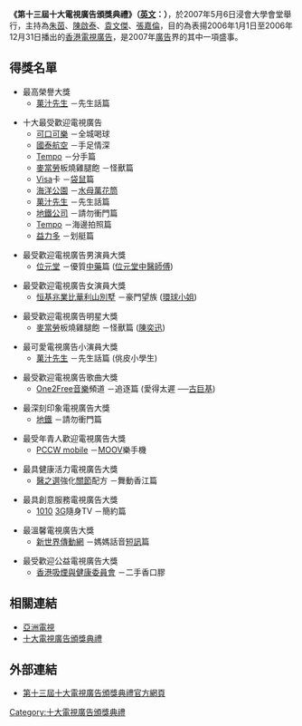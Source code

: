 '''《第十三屆十大電視廣告頒獎典禮》（[[英文|英文]]：{{lang|en|The 13th Annual Most Popular TV Commercial Award}}）'''，於2007年5月6日浸會大學會堂舉行，主持為[[朱茵|朱茵]]、[[陳啟泰|陳啟泰]]、[[袁文傑|袁文傑]]、[[張嘉倫|張嘉倫]]，目的為表揚2006年1月1日至2006年12月31日播出的[[香港|香港]][[電視|電視]][[廣告|廣告]]，是2007年[[廣告|廣告]]界的其中一項盛事。
{{十大電視廣告頒獎典禮}}

==得獎名單==
* 最高榮譽大獎
** [[菓汁先生|菓汁先生]] －先生話篇

* 十大最受歡迎電視廣告
** [[可口可樂|可口可樂]] －全城喝球
** [[國泰航空|國泰航空]] －手足情深
** [[Tempo|Tempo]] －分手篇
** [[麥當勞|麥當勞]]板燒雞腿飽 －怪獸篇
** [[Visa|Visa]]卡 －[[袋鼠|袋鼠]]篇
** [[海洋公園|海洋公園]] －[[水母|水母]][[萬花筒|萬花筒]]
** [[菓汁先生|菓汁先生]] －先生話篇
** [[地鐵公司|地鐵公司]] －請勿衝門篇
** [[Tempo|Tempo]] －海邊拍照篇
** [[益力多|益力多]] －划艇篇

* 最受歡迎電視廣告男演員大獎
** [[位元堂|位元堂]] －優質[[中藥|中藥]]篇 ([[位元堂|位元堂]][[中醫|中醫]][[師傅|師傅]])

* 最受歡迎電視廣告女演員大獎
** [[恒基兆業|恒基兆業]][[比華利山別墅|比華利山別墅]] －豪門望族 ([[環球小姐|環球小姐]])

* 最受歡迎電視廣告明星大獎
** [[麥當勞|麥當勞]]板燒雞腿飽 －怪獸篇 ([[陳奕迅|陳奕迅]])

* 最可愛電視廣告小演員大獎
** [[菓汁先生|菓汁先生]] －先生話篇 (佻皮小學生)

* 最受歡迎電視廣告歌曲大獎
** [[One2Free|One2Free]][[音樂|音樂]]頻道 －追逐篇 (愛得太遲 ──[[古巨基|古巨基]])

* 最深刻印象電視廣告大獎
** [[地鐵|地鐵]] －請勿衝門篇

* 最受年青人歡迎電視廣告大獎
** [[電訊盈科流動通訊|PCCW mobile]] －[[MOOV|MOOV]]樂手機

* 最具健康活力電視廣告大獎
** [[醫之選|醫之選]]強化[[關節|關節]]配方 －舞動香江篇

* 最具創意服務電視廣告大獎
** [[1010|1010]] [[3G|3G]]隨身TV －簡約篇

* 最溫馨電視廣告大獎
** [[新世界傳動網|新世界傳動網]] －媽媽話音[[短訊|短訊]]篇

* 最受歡迎公益電視廣告大獎
** [[香港吸煙與健康委員會|香港吸煙與健康委員會]] －二手香口膠

==相關連結==
* [[亞洲電視|亞洲電視]]
* [[十大電視廣告頒獎典禮|十大電視廣告頒獎典禮]]

==外部連結==
*[https://web.archive.org/web/20071126100718/http://www.hkatv.com/special_events/07/tvc_award_2007/ 第十三屆十大電視廣告頒獎典禮官方網頁]

{{香港廣告頒獎典禮}}

[[Category:十大電視廣告頒獎典禮|Category:十大電視廣告頒獎典禮]]